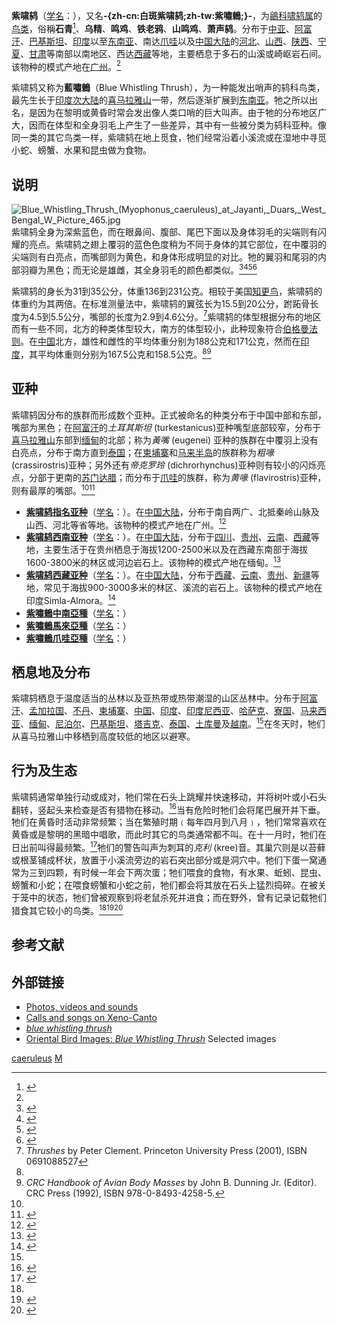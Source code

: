 {{noteTA
|T=zh-cn:紫啸鸫; zh-tw:白斑紫嘯鶇; zh-hk:紫嘯鶇;
|1=zh-cn:紫啸鸫; zh-tw:白斑紫嘯鶇; zh-hk:紫嘯鶇;
}}
{{Speciesbox
| name = 紫啸鸫
| status = LC
| status_system = iucn3.1
| status_ref = <ref name="iucn">{{IUCN|id=22708329|title=''Myophonus caeruleus'' |assessors=[[BirdLife_International|BirdLife International]]|version=2020.1 |year=2016 |accessdate=1 October 2016}} 資料庫資料包含說明此物種被編入無危級別的原因</ref>
| image = Myophonus caeruleus caeruleus.jpg
| image_width = 260px
| image_caption = [[指名亞種|指名亞種]]（[[泰國|泰國]]{{le|嵋翁國家公園|Mae Wong National Park}}），是唯一喙部全黑的亞種
| image2 = Myophonus caeruleus - Ang Khang edit1.jpg
| image2_width = 260px
| image2_caption = 西南亞種（泰國{{le|安康山|Doi Ang Khang}}），{{le|覆羽|Covert feather|中覆羽}}不像其他亞種有一排白色亮斑
| genus = Myophonus
| species = caeruleus
| authority = ([[Giovanni_Antonio_Scopoli|Scopoli]], 1786)<ref name='id3055'>{{cite web| url =http://www.bioinfo.cn/db05/BjdwSpecies.php?action=view&id=3055| title =紫啸鸫| work =《中国动物物种编目数据库》| publisher =中国科学院微生物研究所| author =中国科学院动物研究所| accessdate =2009-04-04| deadurl =yes| archiveurl =https://web.archive.org/web/20140202102300/http://www.bioinfo.cn/db05/BjdwSpecies.php?action=view&id=3055| archivedate =2014-02-02}}</ref>
}}

'''紫啸鸫'''（[[学名|学名]]：{{lang|la|''Myophonus caeruleus''}}），又名'''-{zh-cn:白斑紫啸鸫;zh-tw:紫嘯鶇;}-'''，为[[鶲科|鶲科]][[啸鸫属|啸鸫属]]的[[鸟类|鸟类]]，俗稱'''石青'''<ref name = npm>{{Cite book|editor=國立故宮博物院編輯委員會|year=1997|title=故宮鳥譜|volume=一|publisher=國立故宮博物院|isbn=957-562-308-8|pages=48–49|quote=石青，赤黑睛，黑嘴，勾喙，通身青，色翠有光彩，翮毛深黑，膊上間有細白毛三、四點，黑足爪案。石青與[[藍磯鶇|靛花]]同類，鳴聲亦相似。靛花青黑色，石青則青翠色，各以其色名耳。}}</ref>、'''乌精'''、'''鸣鸡'''、'''铁老鸦'''、'''山鸣鸡'''、'''萧声鸫'''。分布于[[中亚|中亚]]、[[阿富汗|阿富汗]]、[[巴基斯坦|巴基斯坦]]、[[印度|印度]]以至[[东南亚|东南亚]]、南达[[爪哇|爪哇]]以及[[中国大陆|中国大陆]]的[[河北|河北]]、[[山西|山西]]、[[陕西|陕西]]、[[宁夏|宁夏]]、[[甘肃|甘肃]]等南部以南地区、西达[[西藏|西藏]]等地，主要栖息于多石的山溪或崎岖岩石间。该物种的模式产地在[[广州|广州]]。<ref name='id3055'/>

紫啸鸫又称为'''藍嘯鶇'''（Blue Whistling Thrush），为一种能发出哨声的鸫科鸟类，最先生长于[[印度次大陆|印度次大陆]]的[[喜马拉雅山|喜马拉雅山]]一带，然后逐渐扩展到[[东南亚|东南亚]]。牠之所以出名，是因为在黎明或黄昏时常会发出像人类口哨的巨大叫声。由于牠的分布地区广大，因而在体型和全身羽毛上产生了一些差异，其中有一些被分类为鸫科亚种。像同一类的其它鸟类一样，紫啸鸫在地上觅食，牠们经常沿着小溪流或在湿地中寻觅小蛇、螃蟹、水果和昆虫做为食物。

==说明==
[[Image:Blue_Whistling_Thrush_(Myophonus_caeruleus)_at_Jayanti,_Duars,_West_Bengal_W_Picture_465.jpg|thumb]]
紫啸鸫全身为深紫蓝色，而在眼鼻间、腹部、尾巴下面以及身体羽毛的尖端则有闪耀的亮点。紫啸鸫之翅上覆羽的蓝色色度稍为不同于身体的其它部位，在中覆羽的尖端则有白亮点，而嘴部则为黄色，和身体形成明显的对比。牠的翼羽和尾羽的内部羽瓣为黑色；而无论是雄雌，其全身羽毛的颜色都类似。<ref name=delacour>{{cite journal| url=http://sora.unm.edu/sites/default/files/journals/auk/v059n02/p0246-p0264.pdf| title =The Whistling Thrushes| author=Delacour, J| year=1942| journal=Auk|volume=59| issue=2| pages=246–264| doi=10.2307/4079555}}</ref><ref name=pcr>{{cite book|author= Rasmussen PC and Anderton JC | year=2005| title=Birds of South Asia. The Ripley Guide. Volume 2| page=371| publisher=Smithsonian Institution and Lynx Edicions| place=Washington DC and Barcelona}}</ref><ref name=hbk>{{cite book|author=Ali, S and Ripley, SD | pages=81–84| title=Handbook of the Birds of India and Pakistan. Volume 9|edition=2| year=1998| location=Oxford University Press}}</ref><ref>{{cite book| url=http://archive.org/stream/birdsindia01oaterich#page/178/mode/1up|title=The Fauna of British India. Birds. Volume 1| pages=178–180|author=Oates, EW| year=1889| publisher=Taylor and Francis| place=London}}</ref>

紫啸鸫的身长为31到35公分，体重136到231公克。相较于美国[[知更鸟|知更鸟]]，紫啸鸫的体重约为其两倍。在标准测量法中，紫啸鸫的翼弦长为15.5到20公分，跗跖骨长度为4.5到5.5公分，嘴部的长度为2.9到4.6公分。<ref name="Clement">''Thrushes'' by Peter Clement. Princeton University Press (2001), ISBN 0691088527</ref>紫啸鸫的体型根据分布的地区而有一些不同，北方的种类体型较大，南方的体型较小，此种现象符合[[伯格曼法则|伯格曼法则]]。在[[中国|中国]]北方，雄性和雌性的平均体重分别为188公克和171公克，然而在[[印度|印度]]，其平均体重则分别为167.5公克和158.5公克。<ref name="Clement"/><ref name = "CRC">''CRC Handbook of Avian Body Masses'' by John B. Dunning Jr. (Editor). CRC Press (1992), ISBN 978-0-8493-4258-5.</ref>

== 亚种 ==
紫啸鸫因分布的族群而形成数个亚种。正式被命名的种类分布于中国中部和东部，嘴部为黑色；在[[阿富汗|阿富汗]]的''土耳其斯坦'' (turkestanicus)亚种嘴型底部较窄，分布于[[喜马拉雅山|喜马拉雅山]]东部到[[缅甸|缅甸]]的北部；称为''黃嘴'' (eugenei) 亚种的族群在中覆羽上没有白亮点，分布于南方直到[[泰国|泰国]]；在[[柬埔寨|柬埔寨]]和[[马来半岛|马来半岛]]的族群称为''粗喙'' (crassirostris)亚种；另外还有''帝克罗玲'' (dichrorhynchus)亚种则有较小的闪烁亮点，分部于更南的[[苏门达腊|苏门达腊]]；而分布于[[爪哇|爪哇]]的族群，称为''黄喙'' (flavirostris)亚种，则有最厚的嘴部。<ref name=delacour/><ref name=peters>{{cite book|url=http://www.biodiversitylibrary.org/page/14486331|title=Check-list of birds of the world. Volume 10|editor=Mary, E & Paynter, R A, Jr|author=Deignan HG; Paynter, RA, Jr and Ripley, S D |year=1964| publisher=Museum of Comparative Zoology|place= Cambridge, Massachusetts |pages=142–144}}</ref>
*'''[[紫啸鸫指名亚种|紫啸鸫指名亚种]]'''（[[学名|学名]]：{{lang|la|''Myophonus caeruleus caeruleus''}}）。在[[中国大陆|中国大陆]]，分布于南自两广、北抵秦岭山脉及山西、河北等省等地。该物种的模式产地在广州。<ref name='id3056'>{{cite web| url =http://www.bioinfo.cn/db05/BjdwSpecies.php?action=view&id=3056| title =紫啸鸫指名亚种| work =《中国动物物种编目数据库》| publisher =中国科学院微生物研究所| author =中国科学院动物研究所| accessdate =2009-04-04| deadurl =yes| archiveurl =https://web.archive.org/web/20160305050554/http://www.bioinfo.cn/db05/BjdwSpecies.php?action=view&id=3056| archivedate =2016-03-05}}</ref>
*'''[[紫啸鸫西南亚种|紫啸鸫西南亚种]]'''（[[学名|学名]]：{{lang|la|''Myophonus caeruleus eugenei''}}）。在[[中国大陆|中国大陆]]，分布于[[四川|四川]]、[[贵州|贵州]]、[[云南|云南]]、[[西藏|西藏]]等地，主要生活于在贵州栖息于海拔1200-2500米以及在西藏东南部于海拔1600-3800米的林区或河边岩石上。该物种的模式产地在缅甸。<ref name='id3057'>{{cite web| url =http://www.bioinfo.cn/db05/BjdwSpecies.php?action=view&id=3057| title =紫啸鸫西南亚种| work =《中国动物物种编目数据库》| publisher =中国科学院微生物研究所| author =中国科学院动物研究所| accessdate =2009-04-04| deadurl =yes| archiveurl =https://web.archive.org/web/20160305044158/http://www.bioinfo.cn/db05/BjdwSpecies.php?action=view&id=3057| archivedate =2016-03-05}}</ref>
*'''[[紫啸鸫西藏亚种|紫啸鸫西藏亚种]]'''（[[学名|学名]]：{{lang|la|''Myophonus caeruleus temminckii''}}）。在[[中国大陆|中国大陆]]，分布于[[西藏|西藏]]、[[云南|云南]]、[[贵州|贵州]]、[[新疆|新疆]]等地，常见于海拔900-3000多米的林区、溪流的岩石上。该物种的模式产地在印度Simla-Almora。<ref name='id3058'>{{cite web| url =http://www.bioinfo.cn/db05/BjdwSpecies.php?action=view&id=3058| title =紫啸鸫西藏亚种| work =《中国动物物种编目数据库》| publisher =中国科学院微生物研究所| author =中国科学院动物研究所| accessdate =2009-04-04| deadurl =yes| archiveurl =https://web.archive.org/web/20160305042159/http://www.bioinfo.cn/db05/BjdwSpecies.php?action=view&id=3058| archivedate =2016-03-05}}</ref>
*'''[[紫嘯鶇中南亞種|紫嘯鶇中南亞種]]'''（[[学名|学名]]：{{lang|la|''Myophonus caeruleus crassirostris''}}）
*'''[[紫嘯鶇馬來亞種|紫嘯鶇馬來亞種]]'''（[[学名|学名]]：{{lang|la|''Myophonus caeruleus dichrorhynchus''}}）
*'''[[紫嘯鶇爪哇亞種|紫嘯鶇爪哇亞種]]'''（[[学名|学名]]：{{lang|la|''Myophonus caeruleus flavirostris''}}）

==栖息地及分布==
紫啸鸫栖息于温度适当的丛林以及亚热带或热带潮湿的山区丛林中。分布于[[阿富汗|阿富汗]]、[[孟加拉国|孟加拉国]]、[[不丹|不丹]]、[[柬埔寨|柬埔寨]]、[[中国|中国]]、[[印度|印度]]、[[印度尼西亚|印度尼西亚]]、[[哈萨克|哈萨克]]、[[寮国|寮国]]、[[马来西亚|马来西亚]]、[[缅甸|缅甸]]、[[尼泊尔|尼泊尔]]、[[巴基斯坦|巴基斯坦]]、[[塔吉克斯坦|塔吉克]]、[[泰国|泰国]]、[[土库曼|土库曼]]及[[越南|越南]]。<ref name=peters/>在冬天时，牠们从喜马拉雅山中移栖到高度较低的地区以避寒。
==行为及生态==
紫啸鸫通常单独行动或成对，牠们常在石头上跳耀并快速移动，并将树叶或小石头翻转，竖起头来检查是否有猎物在移动。<ref>{{cite journal| url=http://archive.org/stream/BakerFbiBirds2/bakerFBI2#page/n208/mode/1up|title=The Fauna of British India. Birds. Volume 2| edition=2| year=1924| author=Baker, ECS| pages=180–181| publisher=Taylor and Francis| place=London}}</ref>当有危险时牠们会将尾巴展开并下垂。牠们在黄昏时活动非常频繁；当在繁殖时期﹙每年四月到八月﹚，牠们常常喜欢在黄昏或是黎明的黑暗中唱歌，而此时其它的鸟类通常都不叫。在十一月时，牠们在日出前叫得最频繁。<ref>{{cite journal|author= George, Joseph |year=1961|title= Time of first morning call of the Himalayan Whistling Thrush|journal=Newsletter for Birdwatchers | volume=1| issue=4| page=2|url=http://archive.org/stream/NLBW1#page/n14/mode/1up}}</ref>牠们的警告叫声为刺耳的''克利'' (kree)音。其巢穴则是以苔藓或根茎铺成杯状，放置于小溪流旁边的岩石突出部分或是洞穴中。牠们下蛋一窝通常为三到四颗，有时候一年会下两次蛋；牠们喂食的食物，有水果、蚯蚓、昆虫、螃蟹和小蛇；在喂食螃蟹和小蛇之前，牠们都会将其放在石头上猛烈捣碎。在被关于笼中的状态，牠们曾被观察到将老鼠杀死并进食；而在野外，曾有记录记载牠们猎食其它较小的鸟类。<ref name=hbk/><ref>{{cite journal|url= http://www.archive.org/stream/aviculturalmagaz01avic#page/196/mode/1up |title=The Blue Whistling Thrush ''Myiophoneus temmincki''|author=Astley, HD|year=1903|journal=Avicultural Magazine| volume=1|issue=6|pages=196–201}}</ref><ref>{{cite journal|author=Way, ABM |year=1945| title=Whistling Thrush (''Myophonus caeruleus'') preying on other birds| journal=J. Bombay Nat. Hist. Soc. |volume=45| issue=4| page=607}}</ref>

== 参考文献 ==
{{reflist|2}}
<!-- FieldMusNatHistZoolSer18:343. Forktail16:147. -->

==外部链接==
{{Commons category|Myophonus caeruleus}}
* [http://ibc.lynxeds.com/species/blue-whistling-thrush-myophonus-caeruleus Photos, videos and sounds]
* [http://www.xeno-canto.org/browse.php?query=Myophonus+caeruleus&species_nr= Calls and songs on Xeno-Canto]
* [http://avibase.bsc-eoc.org/species.jsp?avibaseid=DE6C227DB24CCC29 ''blue whistling thrush'']
* [http://orientalbirdimages.org/search.php?Bird_ID=2474  Oriental Bird Images: ''Blue Whistling Thrush'']  Selected images
{{Taxonbar|from=Q73427}}

[[Category:啸鸫属|caeruleus]]
[[Category:1786年描述的鸟类|M]]
